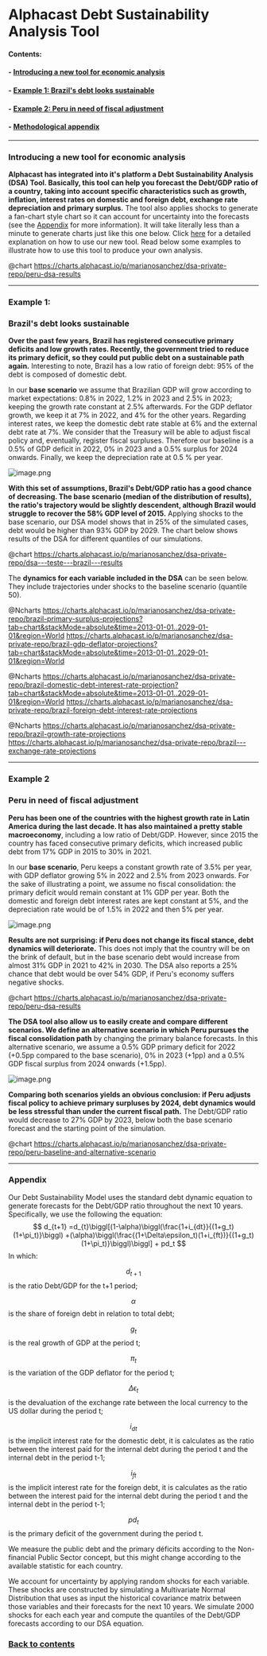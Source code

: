# Alphacast Debt Sustainability Analysis Tool

#### Contents:
#### - [Introducing a new tool for economic analysis](#introducing-a-new-tool-for-economic-analysis)
#### - [Example 1: Brazil's debt looks sustainable](#example-1)
#### - [Example 2: Peru in need of fiscal adjustment](#example-2)
#### - [Methodological appendix](#appendix)

---
### Introducing a new tool for economic analysis

**Alphacast has integrated into it's platform a Debt Sustainability Analysis (DSA) Tool. Basically, this tool can help you forecast the Debt/GDP ratio of a country, taking into account specific characteristics such as growth, inflation, interest rates on domestic and foreign debt, exchange rate depreciation and primary surplus.** The tool also applies shocks to generate a fan-chart style chart so it can account for uncertainty into the forecasts (see the [Appendix](#appendix) for more information). It will take literally less than a minute to generate charts just like this one below. Click [here](https://www.alphacast.io/p/lucascosta93/insights/2022-2-4-aRBGCZ) for a detailed explanation on how to use our new tool. Read below some examples to illustrate how to use this tool to produce your own analysis. 

@chart https://charts.alphacast.io/p/marianosanchez/dsa-private-repo/peru-dsa-results

---

### Example 1:
### Brazil's debt looks sustainable

**Over the past few years, Brazil has registered consecutive primary deficits and low growth rates. Recently, the government tried to reduce its primary deficit, so they could put public debt on a sustainable path again.** Interesting to note, Brazil has a low ratio of foreign debt: 95% of the debt is composed of domestic debt.

In our **base scenario** we assume that Brazilian GDP will grow according to market expectations: 0.8% in 2022, 1.2% in 2023 and 2.5% in 2023; keeping the growth rate constant at 2.5% afterwards. For the GDP deflator growth, we keep it at 7% in 2022, and 4% for the other years. Regarding interest rates, we keep the domestic debt rate stable at 6% and the external debt rate at 7%. We consider that the Treasury will be able to adjust fiscal policy and, eventually, register fiscal surpluses. Therefore our baseline is a 0.5% of GDP deficit in 2022, 0% in 2023 and a 0.5% surplus for 2024 onwards. Finally, we keep the depreciation rate at 0.5 % per year.

![image.png](https://alphacast-images.s3.us-west-2.amazonaws.com/next-s3-uploads/0fdce9d4-c523-4b8f-a275-a2c2a64fbd4f/image.png)

**With this set of assumptions, Brazil's Debt/GDP ratio has a good chance of decreasing. The base scenario (median of the distribution of results), the ratio's trajectory would be slightly descendent, although Brazil would struggle to recover the 58% GDP level of 2015.** Applying shocks to the base scenario, our DSA model shows that in 25% of the simulated cases, debt would be higher than 93% GDP by 2029. The chart below shows results of the DSA for different quantiles of our simulations.

@chart https://charts.alphacast.io/p/marianosanchez/dsa-private-repo/dsa---teste---brazil---results

The **dynamics for each variable included in the DSA** can be seen below. They include trajectories under shocks to the baseline scenario (quantile 50).

@Ncharts https://charts.alphacast.io/p/marianosanchez/dsa-private-repo/brazil-primary-surplus-projections?tab=chart&stackMode=absolute&time=2013-01-01..2029-01-01&region=World https://charts.alphacast.io/p/marianosanchez/dsa-private-repo/brazil-gdp-deflator-projections?tab=chart&stackMode=absolute&time=2013-01-01..2029-01-01&region=World

@Ncharts https://charts.alphacast.io/p/marianosanchez/dsa-private-repo/brazil-domestic-debt-interest-rate-projection?tab=chart&stackMode=absolute&time=2013-01-01..2029-01-01&region=World https://charts.alphacast.io/p/marianosanchez/dsa-private-repo/brazil-foreign-debt-interest-rate-projections

@Ncharts https://charts.alphacast.io/p/marianosanchez/dsa-private-repo/brazil-growth-rate-projections https://charts.alphacast.io/p/marianosanchez/dsa-private-repo/brazil---exchange-rate-projections 

---
### Example 2
### Peru in need of fiscal adjustment

**Peru has been one of the countries with the highest growth rate in Latin America during the last decade. It has also maintained a pretty stable macroeconomy**, including a low ratio of Debt/GDP. However, since 2015 the country has faced consecutive primary deficits, which increased public debt from 17% GDP in 2015 to 30% in 2021.

In our **base scenario**, Peru keeps a constant growth rate of 3.5% per year, with GDP deflator growing 5% in 2022 and 2.5% from 2023 onwards. For the sake of illustrating a point, we assume no fiscal consolidation: the primary deficit would remain constant at 1% GDP per year. Both the domestic and foreign debt interest rates are kept constant at 5%, and the depreciation rate would be of 1.5% in 2022 and then 5% per year.

![image.png](https://alphacast-images.s3.us-west-2.amazonaws.com/next-s3-uploads/a356e666-37b0-4698-aab7-34bed666b763/image.png)

**Results are not surprising: if Peru does not change its fiscal stance, debt dynamics will deteriorate.** This does not imply that the country will be on the brink of default, but in the base scenario debt would increase from almost 31% GDP in 2021 to 42% in 2030. The DSA also reports a 25% chance that debt would be over 54% GDP, if Peru's economy suffers negative shocks.

@chart https://charts.alphacast.io/p/marianosanchez/dsa-private-repo/peru-dsa-results

**The DSA tool also allow us to easily create and compare different scenarios. We define an alternative scenario in which Peru pursues the fiscal consolidation path** by changing the primary balance forecasts. In this alternative scenario, we assume a 0.5% GDP primary deficit for 2022 (+0.5pp compared to the base scenario), 0% in 2023 (+1pp) and a 0.5% GDP fiscal surplus from 2024 onwards (+1.5pp).

![image.png](https://alphacast-images.s3.us-west-2.amazonaws.com/next-s3-uploads/502270e6-4d0e-4ba3-afde-fd071eb0525e/image.png)

**Comparing both scenarios yields an obvious conclusion: if Peru adjusts fiscal policy to achieve primary surpluses by 2024, debt dynamics would be less stressful than under the current fiscal path.** The Debt/GDP ratio would decrease to 27% GDP by 2023, below both the base scenario forecast and the starting point of the simulation.

@chart https://charts.alphacast.io/p/marianosanchez/dsa-private-repo/peru-baseline-and-alternative-scenario 

---

### Appendix

Our Debt Sustainability Model uses the standard debt dynamic equation to generate forecasts for the Debt/GDP ratio throughout the next 10 years. Specifically, we use the following the equation:
$$
d_{t+1} =d_{t}\biggl[(1-\alpha)\biggl(\frac{1+i_{dt}}{(1+g_t)(1+\pi_t)}\biggl) +(\alpha)\biggl(\frac{(1+\Delta\epsilon_t)(1+i_{ft})}{(1+g_t)(1+\pi_t)}\biggl)\biggl] + pd_t
$$
In which:

$$d_{t+1}$$ is the ratio Debt/GDP for the t+1 period;

$$\alpha$$ is the share of foreign debt in relation to total debt;

$$g_t$$ is the real growth of GDP at the period t;

$$\pi_t$$ is the variation of the GDP deflator for the period t;

$$\Delta\epsilon_t$$ is the devaluation of the exchange rate between the local currency to the US dollar during the period t;

$$i_{dt}$$ is the implicit interest rate for the domestic debt, it is calculates as the ratio between the interest paid for the internal debt during the period t and the internal debt in the period t-1;

$$i_{ft}$$ is the implicit interest rate for the foreign debt, it is calculates as the ratio between the interest paid for the internal debt during the period t and the internal debt in the period t-1;

$$pd_t$$ is the primary deficit of the government during the period t.

We measure the public debt and the primary déficits according to the Non-financial Public Sector concept, but this might change according to the available statistic for each country.

We account for uncertainty by applying random shocks for each variable. These shocks are constructed by simulating a Multivariate Normal Distribution that uses as input the historical covariance matrix between those variables and their forecasts for the next 10 years. We simulate 2000 shocks for each each year and compute the quantiles of the Debt/GDP forecasts according to our DSA equation.

### [Back to contents](#contents)

